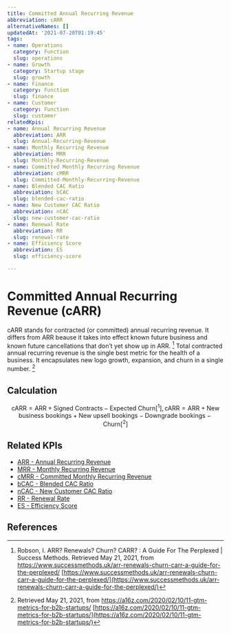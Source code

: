 ```yaml
---
title: Committed Annual Recurring Revenue
abbreviation: cARR
alternativeNames: []
updatedAt: '2021-07-20T01:19:45'
tags:
- name: Operations
  category: Function
  slug: operations
- name: Growth
  category: Startup stage
  slug: growth
- name: Finance
  category: Function
  slug: finance
- name: Customer
  category: Function
  slug: customer
relatedKpis:
- name: Annual Recurring Revenue
  abbreviation: ARR
  slug: Annual-Recurring-Revenue
- name: Monthly Recurring Revenue
  abbreviation: MRR
  slug: Monthly-Recurring-Revenue
- name: Committed Monthly Recurring Revenue
  abbreviation: cMRR
  slug: Committed-Monthly-Recurring-Revenue
- name: Blended CAC Ratio
  abbreviation: bCAC
  slug: blended-cac-ratio
- name: New Customer CAC Ratio
  abbreviation: nCAC
  slug: new-customer-cac-ratio
- name: Renewal Rate
  abbreviation: RR
  slug: renewal-rate
- name: Efficiency Score
  abbreviation: ES
  slug: efficiency-score

---
```


# Committed Annual Recurring Revenue (cARR)

cARR stands for contracted (or committed) annual recurring revenue. It differs from ARR beause it takes into effect known future business and known future cancellations that don’t yet show up in ARR. [^1] Total contracted annual recurring revenue is the single best metric for the health of a business. It encapsulates new logo growth, expansion, and churn in a single number. [^2]

## Calculation

$$
\textrm{cARR} = \textrm{ARR} + \textrm{Signed Contracts} - \textrm{Expected Churn} [^1] , 
\textrm{cARR} = \textrm{ARR} + \textrm{New business bookings} + \textrm{New upsell bookings} - \textrm{Downgrade bookings} - \textrm{Churn} [^2]
$$



## Related KPIs

- [ARR - Annual Recurring Revenue](/en/kpis/Annual-Recurring-Revenue)
- [MRR - Monthly Recurring Revenue](/en/kpis/Monthly-Recurring-Revenue)
- [cMRR - Committed Monthly Recurring Revenue](/en/kpis/Committed-Monthly-Recurring-Revenue)
- [bCAC - Blended CAC Ratio](/en/kpis/blended-cac-ratio)
- [nCAC - New Customer CAC Ratio](/en/kpis/new-customer-cac-ratio)
- [RR - Renewal Rate](/en/kpis/renewal-rate)
- [ES - Efficiency Score](/en/kpis/efficiency-score)

## References

[^1]: Robson, I.  ARR? Renewals? Churn? CARR? : A Guide For The Perplexed | Success Methods. Retrieved May 21, 2021, from https://www.successmethods.uk/arr-renewals-churn-carr-a-guide-for-the-perplexed/ [https://www.successmethods.uk/arr-renewals-churn-carr-a-guide-for-the-perplexed/](https://www.successmethods.uk/arr-renewals-churn-carr-a-guide-for-the-perplexed/)
[^2]:   Retrieved May 21, 2021, from https://a16z.com/2020/02/10/11-gtm-metrics-for-b2b-startups/ [https://a16z.com/2020/02/10/11-gtm-metrics-for-b2b-startups/](https://a16z.com/2020/02/10/11-gtm-metrics-for-b2b-startups/)
[^3]:  How to Calculate Revenue Potential of a New Startup and Present to Investors | The Startup Finance Blog. Retrieved May 21, 2021, from https://www.lightercapital.com/blog/how-to-calculate-revenue-potential/ [https://www.lightercapital.com/blog/how-to-calculate-revenue-potential/](https://www.lightercapital.com/blog/how-to-calculate-revenue-potential/)
[^4]: Murray, B.  Committed Monthly Recurring Revenue (CMRR) Defined - The SaaS CFO. Retrieved May 21, 2021, from https://www.thesaascfo.com/committed-monthly-recurring-revenue/ [https://www.thesaascfo.com/committed-monthly-recurring-revenue/](https://www.thesaascfo.com/committed-monthly-recurring-revenue/)
